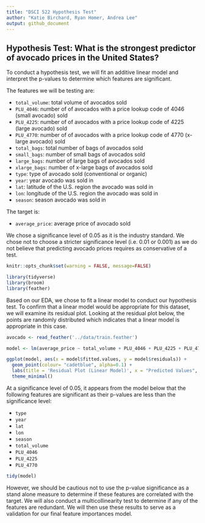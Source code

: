 ```yaml
---
title: "DSCI 522 Hypothesis Test"
author: "Katie Birchard, Ryan Homer, Andrea Lee"
output: github_document
---
```


## Hypothesis Test: What is the strongest predictor of avocado prices in the United States?
To conduct a hypothesis test, we will fit an additive linear model and interpret the p-values to determine which features are significant.

The features we will be testing are:

- `total_volume`: total volume of avocados sold
- `PLU_4046`: number of of avocados with a price lookup code of 4046 (small avocado) sold
- `PLU_4225`: number of of avocados with a price lookup code of 4225 (large avocado) sold
- `PLU_4770`:  number of of avocados with a price lookup code of 4770 (x-large avocado) sold
- `total_bags`: total number of bags of avocados sold
- `small_bags`: number of small bags of avocados sold
- `large_bags`: number of large bags of avocados sold
- `xlarge_bags`: number of x-large bags of avocados sold
- `type`: type of avocado sold (conventional or organic)
- `year`: year avocado was sold in
- `lat`: latitude of the U.S. region the avocado was sold in
- `lon`: longitude of the U.S. region the avocado was sold in
- `season`: season avocado was sold in

The target is:

- `average_price`: average price of avocado sold

We chose a significance level of 0.05 as it is the industry standard. We chose not to choose a stricter significance level (i.e. 0.01 or 0.001) as we do not believe that predicting avocado prices requires as conservative of a test.

```r
knitr::opts_chunk$set(warning = FALSE, message=FALSE)

library(tidyverse)
library(broom)
library(feather)
```

Based on our EDA, we chose to fit a linear model to conduct our hypothesis test. To confirm that a linear model would be appropriate for this dataset, we will examine its residual plot. Looking at the residual plot below, the points are randomly distributed which indicates that a linear model is appropriate in this case.

```r
avocado <- read_feather('../data/train.feather')
```

```r
model <- lm(average_price ~ total_volume + PLU_4046 + PLU_4225 + PLU_4770 + total_bags + small_bags + large_bags + xlarge_bags + type + year + lat + lon + season, data = avocado)

ggplot(model, aes(x = model$fitted.values, y = model$residuals)) +
  geom_point(colour= "cadetblue", alpha=0.1) +
  labs(title = 'Residual Plot (Linear Model)', x = "Predicted Values", y = "Residuals") +
  theme_minimal()
```

At a significance level of 0.05, it appears from the model below that the following features are significant as their p-values are less than the significance level:

- `type`
- `year`
- `lat`
- `lon`
- `season`
- `total_volume`
- `PLU_4046`
- `PLU_4225`
- `PLU_4770`

```r
tidy(model)
```

However, we should be cautious not to use the p-value significance as a stand alone measure to determine if these features are correlated with the target. We will also conduct a multicollinearity test to determine if any of the features are redundant. We will then use these results to serve as a validation for our final feature importances model.
